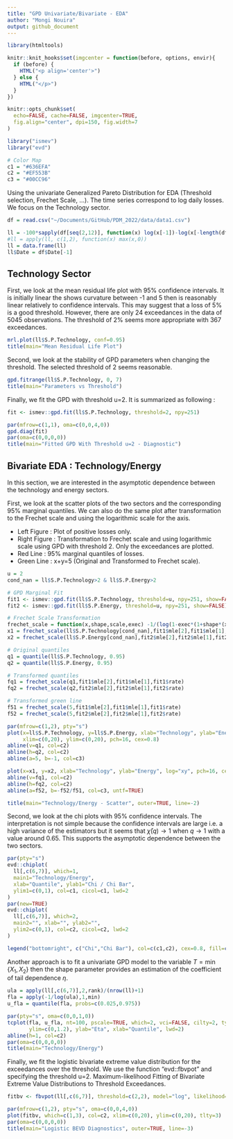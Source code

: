 ```yaml
---
title: "GPD Univariate/Bivariate - EDA"
author: "Mongi Nouira"
output: github_document
---
```


```r
library(htmltools)

knitr::knit_hooks$set(imgcenter = function(before, options, envir){
  if (before) {
    HTML("<p align='center'>")
  } else {
    HTML("</p>")
  }
})

knitr::opts_chunk$set(
  echo=FALSE, cache=FALSE, imgcenter=TRUE, 
  fig.align="center", dpi=150, fig.width=7
)

library("ismev")
library("evd")

# Color Map
c1 = "#636EFA"
c2 = "#EF553B"
c3 = "#00CC96"
```

Using the univariate Generalized Pareto Distribution for EDA (Threshold selection, Frechet Scale, ...). The time series correspond to log daily losses. We focus on the Technology sector.

```r
df = read.csv("~/Documents/GitHub/PDM_2022/data/data1.csv")

ll = -100*sapply(df[seq(2,12)], function(x) log(x[-1])-log(x[-length(df$Date)]))
#ll = apply(ll, c(1,2), function(x) max(x,0))
ll = data.frame(ll)
ll$Date = df$Date[-1]
```

## Technology Sector

First, we look at the mean residual life plot with 95% confidence intervals. It is initially linear the shows curvature between -1 and 5 then is reasonably linear relatively to confidence intervals. This may suggest that a loss of 5% is a good threshold. However, there are only 24 exceedances in the data of 5045 observations. The threshold of 2% seems more appropriate with 367 exceedances.

```r
mrl.plot(ll$S.P.Technology, conf=0.95)
title(main="Mean Residual Life Plot")
```

Second, we look at the stability of GPD parameters when changing the threshold. The selected threshold of 2 seems reasonable.

```r
gpd.fitrange(ll$S.P.Technology, 0, 7)
title(main="Parameters vs Threshold")
```

Finally, we fit the GPD with threshold u=2. It is summarized as following :

```r
fit <- ismev::gpd.fit(ll$S.P.Technology, threshold=2, npy=251)
```

```r
par(mfrow=c(1,1), oma=c(0,0,4,0))
gpd.diag(fit)
par(oma=c(0,0,0,0))
title(main="Fitted GPD With Threshold u=2 - Diagnostic")
```

## Bivariate EDA : Technology/Energy

In this section, we are interested in the asymptotic dependence between the technology and energy sectors.

First, we look at the scatter plots of the two sectors and the corresponding 95% marginal quantiles. We can also do the same plot after transformation to the Frechet scale and using the logarithmic scale for the axis.

- Left Figure : Plot of positive losses only.
- Right Figure : Transformation to Frechet scale and using logarithmic scale using GPD with threshold 2. Only the exceedances are plotted.
- Red Line : 95% marginal quantiles of losses.
- Green Line : x+y=5 (Original and Transformed to Frechet scale).

```r
u = 2
cond_nan = ll$S.P.Technology>2 & ll$S.P.Energy>2

# GPD Marginal Fit
fit1 <- ismev::gpd.fit(ll$S.P.Technology, threshold=u, npy=251, show=FALSE)
fit2 <- ismev::gpd.fit(ll$S.P.Energy, threshold=u, npy=251, show=FALSE)

# Frechet Scale Transformation
frechet_scale = function(x,shape,scale,exec) -1/(log(1-exec*(1+shape*(x-u)/scale)^(-1/shape)))
x1 = frechet_scale(ll$S.P.Technology[cond_nan],fit1$mle[2],fit1$mle[1],fit1$rate)
x2 = frechet_scale(ll$S.P.Energy[cond_nan],fit2$mle[2],fit2$mle[1],fit2$rate)

# Original quantiles
q1 = quantile(ll$S.P.Technology, 0.95)
q2 = quantile(ll$S.P.Energy, 0.95)

# Transformed quantiles
fq1 = frechet_scale(q1,fit1$mle[2],fit1$mle[1],fit1$rate)
fq2 = frechet_scale(q2,fit2$mle[2],fit2$mle[1],fit2$rate)

# Transformed green line
f51 = frechet_scale(5,fit1$mle[2],fit1$mle[1],fit1$rate)
f52 = frechet_scale(5,fit2$mle[2],fit2$mle[1],fit2$rate)

par(mfrow=c(1,2), pty="s")
plot(x=ll$S.P.Technology, y=ll$S.P.Energy, xlab="Technology", ylab="Energy",
     xlim=c(0,20), ylim=c(0,20), pch=16, cex=0.8)
abline(v=q1, col=c2)
abline(h=q2, col=c2)
abline(a=5, b=-1, col=c3)

plot(x=x1, y=x2, xlab="Technology", ylab="Energy", log="xy", pch=16, cex=0.8)
abline(v=fq1, col=c2)
abline(h=fq2, col=c2)
abline(a=f52, b=-f52/f51, col=c3, untf=TRUE)

title(main="Technology/Energy - Scatter", outer=TRUE, line=-2)
```

Second, we look at the chi plots with 95% confidence intervals. The interpretation is not simple because the confidence intervals are large i.e. a high variance of the estimators but it seems that $\bar\chi(q) \rightarrow 1$ when $q \rightarrow 1$ with a value around 0.65. This supports the asymptotic dependence between the two sectors.

```r
par(pty="s")
evd::chiplot(
  ll[,c(6,7)], which=1, 
  main1="Technology/Energy", 
  xlab="Quantile", ylab1="Chi / Chi Bar",
  ylim1=c(0,1), col=c1, cicol=c1, lwd=2
)
par(new=TRUE)
evd::chiplot(
  ll[,c(6,7)], which=2, 
  main2="", xlab="", ylab2="", 
  ylim2=c(0,1), col=c2, cicol=c2, lwd=2
)

legend("bottomright", c("Chi","Chi Bar"), col=c(c1,c2), cex=0.8, fill=c(c1,c2))
```

Another approach is to fit a univariate GPD model to the variable $T=\min{\{X_1,X_2\}}$ then the shape parameter provides an estimation of the coefficient of tail dependence $\eta$.

```r
ula = apply(ll[,c(6,7)],2,rank)/(nrow(ll)+1)
fla = apply(-1/log(ula),1,min)
u_fla = quantile(fla, probs=c(0.025,0.975))

par(pty="s", oma=c(0,0,1,0))
tcplot(fla, u_fla, nt=100, pscale=TRUE, which=2, vci=FALSE, cilty=2, type="l", 
       ylim=c(0,1.2), ylab="Eta", xlab="Quantile", lwd=2)
abline(h=1, col=c2)
par(oma=c(0,0,0,0))
title(main="Technology/Energy")
```

Finally, we fit the logistic bivariate extreme value distribution for the exceedances over the threshold. We use the function "evd::fbvpot" and specifying the threshold u=2. Maximum-likelihood Fitting of Bivariate Extreme Value Distributions to Threshold Exceedances.

```r
fitbv <- fbvpot(ll[,c(6,7)], threshold=c(2,2), model="log", likelihood="poisson", std.err=FALSE)

par(mfrow=c(1,2), pty="s", oma=c(0,0,4,0))
plot(fitbv, which=c(1,3), col=c2, xlim=c(0,20), ylim=c(0,20), tlty=3)
par(oma=c(0,0,0,0))
title(main="Logistic BEVD Diagnostics", outer=TRUE, line=-3)
```

